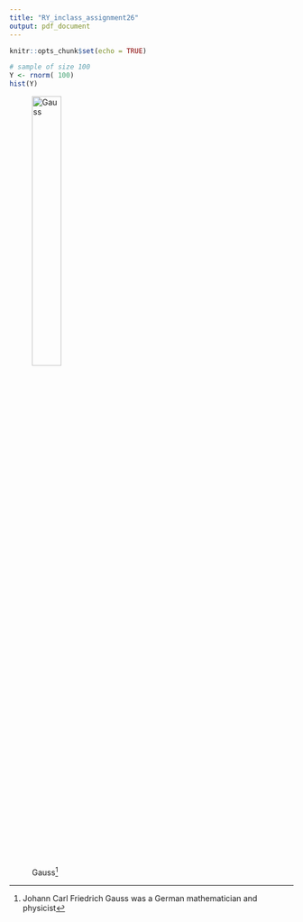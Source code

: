 ```yaml
---
title: "RY_inclass_assignment26"
output: pdf_document
---
```


```r
knitr::opts_chunk$set(echo = TRUE)
```


```r
# sample of size 100
Y <- rnorm( 100)
hist(Y)
```
\newpage

![Gauss^[Johann Carl Friedrich Gauss was a German mathematician and physicist]](Karl Frederick Gauss.jpeg){width=35%}

